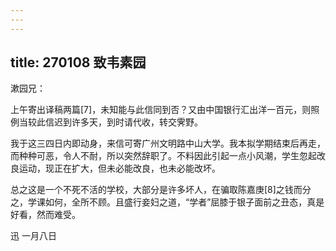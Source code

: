 ```yaml
---
---
---
```

title: 270108 致韦素园
---




漱园兄：

上午寄出译稿两篇[7]，未知能与此信同到否？又由中国银行汇出洋一百元，则照例当较此信迟到许多天，到时请代收，转交霁野。

我于这三四日内即动身，来信可寄广州文明路中山大学。我本拟学期结束后再走，而种种可恶，令人不耐，所以突然辞职了。不料因此引起一点小风潮，学生忽起改良运动，现正在扩大，但未必能改良，也未必能改坏。

总之这是一个不死不活的学校，大部分是许多坏人，在骗取陈嘉庚[8]之钱而分之，学课如何，全所不顾。且盛行妾妇之道，“学者”屈膝于银子面前之丑态，真是好看，然而难受。

迅 一月八日